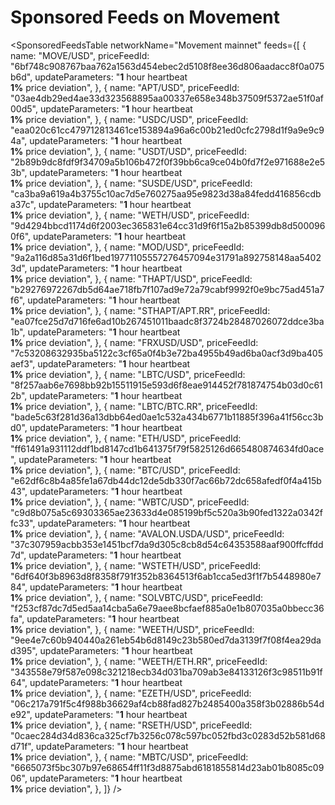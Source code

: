 # Sponsored Feeds on Movement


<SponsoredFeedsTable
  networkName="Movement mainnet"
  feeds={[
    {
      name: "MOVE/USD",
      priceFeedId:
        "6bf748c908767baa762a1563d454ebec2d5108f8ee36d806aadacc8f0a075b6d",
      updateParameters:
        "<strong>1</strong> hour heartbeat<br/><strong>1%</strong> price deviation",
    },
    {
      name: "APT/USD",
      priceFeedId:
        "03ae4db29ed4ae33d323568895aa00337e658e348b37509f5372ae51f0af00d5",
      updateParameters:
        "<strong>1</strong> hour heartbeat<br/><strong>1%</strong> price deviation",
    },
    {
      name: "USDC/USD",
      priceFeedId:
        "eaa020c61cc479712813461ce153894a96a6c00b21ed0cfc2798d1f9a9e9c94a",
      updateParameters:
        "<strong>1</strong> hour heartbeat<br/><strong>1%</strong> price deviation",
    },
    {
      name: "USDT/USD",
      priceFeedId:
        "2b89b9dc8fdf9f34709a5b106b472f0f39bb6ca9ce04b0fd7f2e971688e2e53b",
      updateParameters:
        "<strong>1</strong> hour heartbeat<br/><strong>1%</strong> price deviation",
    },
    {
      name: "SUSDE/USD",
      priceFeedId:
        "ca3ba9a619a4b3755c10ac7d5e760275aa95e9823d38a84fedd416856cdba37c",
      updateParameters:
        "<strong>1</strong> hour heartbeat<br/><strong>1%</strong> price deviation",
    },
    {
      name: "WETH/USD",
      priceFeedId:
        "9d4294bbcd1174d6f2003ec365831e64cc31d9f6f15a2b85399db8d5000960f6",
      updateParameters:
        "<strong>1</strong> hour heartbeat<br/><strong>1%</strong> price deviation",
    },
    {
      name: "MOD/USD",
      priceFeedId:
        "9a2a116d85a31d6f1bed19771105557276457094e31791a892758148aa54023d",
      updateParameters:
        "<strong>1</strong> hour heartbeat<br/><strong>1%</strong> price deviation",
    },
    {
      name: "THAPT/USD",
      priceFeedId:
        "b29276972267db5d64ae718fb7f107ad9e72a79cabf9992f0e9bc75ad451a7f6",
      updateParameters:
        "<strong>1</strong> hour heartbeat<br/><strong>1%</strong> price deviation",
    },
    {
      name: "STHAPT/APT.RR",
      priceFeedId:
        "ea07fce25d7d716fe6ad10b267451011baadc8f3724b28487026072ddce3ba1b",
      updateParameters:
        "<strong>1</strong> hour heartbeat<br/><strong>1%</strong> price deviation",
    },
    {
      name: "FRXUSD/USD",
      priceFeedId:
        "7c53208632935ba5122c3cf65a0f4b3e72ba4955b49ad6ba0acf3d9ba405aef3",
      updateParameters:
        "<strong>1</strong> hour heartbeat<br/><strong>1%</strong> price deviation",
    },
    {
      name: "LBTC/USD",
      priceFeedId:
        "8f257aab6e7698bb92b15511915e593d6f8eae914452f781874754b03d0c612b",
      updateParameters:
        "<strong>1</strong> hour heartbeat<br/><strong>1%</strong> price deviation",
    },
    {
      name: "LBTC/BTC.RR",
      priceFeedId:
        "bade5c63f281d36a13dbb64ed0ae1c532a434b6771b11885f396a41f56cc3bd0",
      updateParameters:
        "<strong>1</strong> hour heartbeat<br/><strong>1%</strong> price deviation",
    },
    {
      name: "ETH/USD",
      priceFeedId:
        "ff61491a931112ddf1bd8147cd1b641375f79f5825126d665480874634fd0ace",
      updateParameters:
        "<strong>1</strong> hour heartbeat<br/><strong>1%</strong> price deviation",
    },
    {
      name: "BTC/USD",
      priceFeedId:
        "e62df6c8b4a85fe1a67db44dc12de5db330f7ac66b72dc658afedf0f4a415b43",
      updateParameters:
        "<strong>1</strong> hour heartbeat<br/><strong>1%</strong> price deviation",
    },
    {
      name: "WBTC/USD",
      priceFeedId:
        "c9d8b075a5c69303365ae23633d4e085199bf5c520a3b90fed1322a0342ffc33",
      updateParameters:
        "<strong>1</strong> hour heartbeat<br/><strong>1%</strong> price deviation",
    },
    {
      name: "AVALON.USDA/USD",
      priceFeedId:
        "37c307959acbb353e1451bcf7da9d305c8cb8d54c64353588aaf900ffcffdd7d",
      updateParameters:
        "<strong>1</strong> hour heartbeat<br/><strong>1%</strong> price deviation",
    },
    {
      name: "WSTETH/USD",
      priceFeedId:
        "6df640f3b8963d8f8358f791f352b8364513f6ab1cca5ed3f1f7b5448980e784",
      updateParameters:
        "<strong>1</strong> hour heartbeat<br/><strong>1%</strong> price deviation",
    },
    {
      name: "SOLVBTC/USD",
      priceFeedId:
        "f253cf87dc7d5ed5aa14cba5a6e79aee8bcfaef885a0e1b807035a0bbecc36fa",
      updateParameters:
        "<strong>1</strong> hour heartbeat<br/><strong>1%</strong> price deviation",
    },
    {
      name: "WEETH/USD",
      priceFeedId:
        "9ee4e7c60b940440a261eb54b6d8149c23b580ed7da3139f7f08f4ea29dad395",
      updateParameters:
        "<strong>1</strong> hour heartbeat<br/><strong>1%</strong> price deviation",
    },
    {
      name: "WEETH/ETH.RR",
      priceFeedId:
        "343558e79f587e098c321218ecb34d031ba709ab3e84133126f3c98511b91f64",
      updateParameters:
        "<strong>1</strong> hour heartbeat<br/><strong>1%</strong> price deviation",
    },
    {
      name: "EZETH/USD",
      priceFeedId:
        "06c217a791f5c4f988b36629af4cb88fad827b2485400a358f3b02886b54de92",
      updateParameters:
        "<strong>1</strong> hour heartbeat<br/><strong>1%</strong> price deviation",
    },
    {
      name: "RSETH/USD",
      priceFeedId:
        "0caec284d34d836ca325cf7b3256c078c597bc052fbd3c0283d52b581d68d71f",
      updateParameters:
        "<strong>1</strong> hour heartbeat<br/><strong>1%</strong> price deviation",
    },
    {
      name: "MBTC/USD",
      priceFeedId:
        "6665073f5bc307b97e68654ff11f3d8875abd6181855814d23ab01b8085c0906",
      updateParameters:
        "<strong>1</strong> hour heartbeat<br/><strong>1%</strong> price deviation",
    },
  ]}
/>
